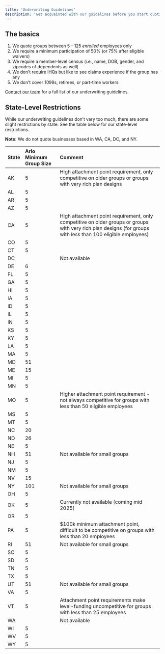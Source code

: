 ```yaml
---
title: 'Underwriting Guidelines'
description: 'Get acquainted with our guidelines before you start quoting'
---
```


## The basics

1. We quote groups between 5 - 125 _enrolled_ employees only
2. We require a minimum participation of 50% (or 75% after eligible waivers)
3. We require a member-level census (i.e., name, DOB, gender, and zipcodes of dependents as well)
4. We don't require IHQs but like to see claims experience if the group has any
5. We don't cover 1099s, retirees, or part-time workers

[Contact our team](mailto:quotes@joinarlo.com) for a full list of our underwriting guidelines.


## State-Level Restrictions
While our underwriting guidelines don't vary too much, there are some slight restrictions by state. See the table below for our state-level restrictions.

**Note:** We do not quote businesses based in WA, CA, DC, and NY.

| State   | Arlo Minimum Group Size   | Comment                                                                                                                                                      |
|:--------|:--------------------------|:-------------------------------------------------------------------------------------------------------------------------------------------------------------|
| AK      | 5                         | High attachment point requirement, only competitive on older groups or groups with very rich plan designs                                                    |
| AL      | 5                         |                                                                                                                                                              |
| AR      | 5                         |                                                                                                                                                              |
| AZ      | 5                         |                                                                                                                                                              |
| CA      | 5                         | High attachment point requirement, only competitive on older groups or groups with very rich plan designs (for groups with less than 100 eligible employees) |
| CO      | 5                         |                                                                                                                                                              |
| CT      | 5                         |                                                                                                                                                              |
| DC      |                           | Not available                                                                                                                                                |
| DE      | 6                         |                                                                                                                                                              |
| FL      | 5                         |                                                                                                                                                              |
| GA      | 5                         |                                                                                                                                                              |
| HI      | 5                         |                                                                                                                                                              |
| IA      | 5                         |                                                                                                                                                              |
| ID      | 5                         |                                                                                                                                                              |
| IL      | 5                         |                                                                                                                                                              |
| IN      | 5                         |                                                                                                                                                              |
| KS      | 5                         |                                                                                                                                                              |
| KY      | 5                         |                                                                                                                                                              |
| LA      | 5                         |                                                                                                                                                              |
| MA      | 5                         |                                                                                                                                                              |
| MD      | 51                        |                                                                                                                                                              |
| ME      | 15                        |                                                                                                                                                              |
| MI      | 5                         |                                                                                                                                                              |
| MN      | 5                         |                                                                                                                                                              |
| MO      | 5                         | Higher attachment point requirement - not always competitive for groups with less than 50 eligible employees                                                 |
| MS      | 5                         |                                                                                                                                                              |
| MT      | 5                         |                                                                                                                                                              |
| NC      | 20                        |                                                                                                                                                              |
| ND      | 26                        |                                                                                                                                                              |
| NE      | 5                         |                                                                                                                                                              |
| NH      | 51                        | Not available for small groups                                                                                                                               |
| NJ      | 5                         |                                                                                                                                                              |
| NM      | 5                         |                                                                                                                                                              |
| NV      | 15                        |                                                                                                                                                              |
| NY      | 101                       | Not available for small groups                                                                                                                               |
| OH      | 5                         |                                                                                                                                                              |
| OK      | 5                         | Currently not available (coming mid 2025)                                                                                                                    |
| OR      | 5                         |                                                                                                                                                              |
| PA      | 5                         | $100k minimum attachment point, difficult to be competitive on groups with less than 20 employees                                                            |
| RI      | 51                        | Not available for small groups                                                                                                                               |
| SC      | 5                         |                                                                                                                                                              |
| SD      | 5                         |                                                                                                                                                              |
| TN      | 5                         |                                                                                                                                                              |
| TX      | 5                         |                                                                                                                                                              |
| UT      | 51                        | Not available for small groups                                                                                                                               |
| VA      | 5                         |                                                                                                                                                              |
| VT      | 5                         | Attachment point requirements make level-funding uncompetitive for groups with less than 25 employees                                                        |
| WA      |                           | Not available                                                                                                                                                |
| WI      | 5                         |                                                                                                                                                              |
| WV      | 5                         |                                                                                                                                                              |
| WY      | 5                         |                                                                                                                                                              |
